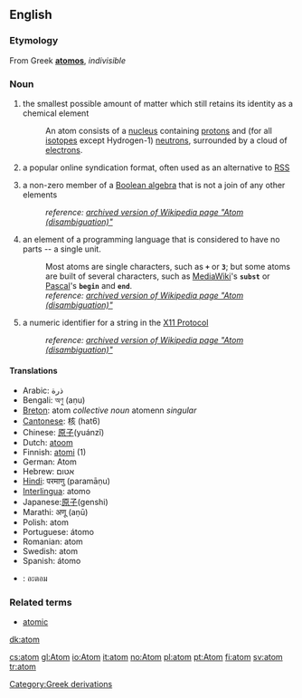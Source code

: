 {{wikipedia}}
==English==

===Etymology===
From Greek '''[[atomos]]''', ''indivisible''

=== Noun ===
{{en-noun-reg}}

# {{physics}} the smallest possible amount of matter which still retains its identity as a chemical element
#:An atom consists of a [[nucleus]] containing [[proton]]s and (for all [[isotope]]s except Hydrogen-1) [[neutron]]s, surrounded by a cloud of [[electron]]s.
# a popular online syndication format, often used as an alternative to [[RSS]]
# {{mathematics}} a non-zero member of a [[wikipedia:Boolean algebra|Boolean algebra]] that is not a join of any other elements
#:''reference: [http://en.wikipedia.org/w/index.php?title=Atom_(disambiguation)&direction=next&oldid=4826336 archived version of Wikipedia page "Atom (disambiguation)"]''
# {{computing}} an element of a programming language that is considered to have no parts -- a single unit.
#:Most atoms are single characters, such as <code>'''+'''</code> or <code>'''3'''</code>; but some atoms are built of several characters, such as [[MediaWiki]]'s <code>'''subst'''</code> or [[Pascal]]'s <code>'''begin'''</code> and <code>'''end'''</code>.
#:''reference: [http://en.wikipedia.org/w/index.php?title=Atom_(disambiguation)&direction=next&oldid=12339792 archived version of Wikipedia page "Atom (disambiguation)"]''
# {{computing}} a numeric identifier for a string in the [[Wikipedia:X Window System|X11 Protocol]]
#:''reference: [http://en.wikipedia.org/w/index.php?title=Atom_%28disambiguation%29&direction=next&oldid=13741351 archived version of Wikipedia page "Atom (disambiguation)"]''

==== Translations ====
*Arabic: ذرة
*Bengali: অণু (aṇu)
*[[Breton]]: atom ''collective noun'' atomenn ''singular'' {{f}}
*[[Cantonese]]: 核 (hat6)
*Chinese: [[原子]](yuánzǐ)
*Dutch: [[atoom]] {{n}}
*Finnish: [[atomi]] (1)
*German: Atom {{n}}
*Hebrew: אטום {{m}}
*[[Hindi]]: परमाणु (paramāṇu)
*[[Interlingua]]: atomo
*Japanese:[[原子]](genshi)
*Marathi: अणू (aṇū)
*Polish: atom {{m}}
*Portuguese: átomo {{m}}
*Romanian: atom {{m}}
*Swedish: atom {{c}}
*Spanish: átomo {{m}}
*{{th}}: อะตอม

{{wikipediapar|Atom}}

===Related terms===
*[[atomic]]

[[Category:Greek derivations]]

[[dk:atom]]

[[cs:atom]]
[[gl:Atom]]
[[io:Atom]]
[[it:atom]]
[[no:Atom]]
[[pl:atom]]
[[pt:Atom]]
[[fi:atom]]
[[sv:atom]]
[[tr:atom]]